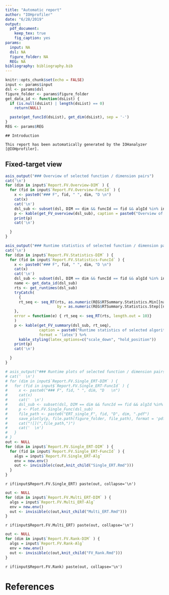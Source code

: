 ```yaml
---
title: "Automatic report"
author: "IOHprofiler"
date: "6/28/2019"
output: 
  pdf_document:
    keep_tex: true
    fig_caption: yes
params: 
  input: NA
  dsl: NA
  figure_folder: NA
  REG: NA
bibliography: bibliography.bib
---
```


```r
knitr::opts_chunk$set(echo = FALSE)
input <- params$input
dsl <- params$dsl
figure_folder <- params$figure_folder
get_data_id <- function(dsList) {
  if (is.null(dsList) | length(dsList) == 0)
    return(NULL)

  paste(get_funcId(dsList), get_dim(dsList), sep = '-')
}
REG <- params$REG
```

```asis
## Introduction

This report has been automatically generated by the IOHanalyzer [@IOHprofiler].

```

## Fixed-target view

```r
asis_output("### Overview of selected function / dimension pairs")
cat('\n')
for (dim in input$`Report.FV.Overview-DIM` ) {
  for (fid in input$`Report.FV.Overview-FuncId` ) {
    x <- paste0("### F", fid, " ", dim, "D \n")
    cat(x)
    cat('\n')
    dsl_sub <- subset(dsl, DIM == dim && funcId == fid && algId %in% input$`Report.FV.Overview-Alg` )
    p <- kable(get_FV_overview(dsl_sub), caption = paste0("Overview of selected algorithms on F", fid, " in ", dim, "D"), format = 'latex') %>% kable_styling(latex_options=c("scale_down", "hold_position"))
    print(p)
    cat('\n')

  }
}
```

```r
asis_output("### Runtime statistics of selected function / dimension pairs")
cat('\n')
for (dim in input$`Report.FV.Statistics-DIM` ) {
  for (fid in input$`Report.FV.Statistics-FuncId` ) {
    x <- paste0("### F", fid, " ", dim, "D \n")
    cat(x)
    cat('\n')
    dsl_sub <- subset(dsl, DIM == dim && funcId == fid && algId %in% input$`Report.FV.Statistics-Alg`)
    name <- get_data_id(dsl_sub)
    rts <- get_runtimes(dsl_sub)
    tryCatch(
      {
      rt_seq <- seq_RT(rts, as.numeric(REG$RTSummary.Statistics.Min[[name]]), as.numeric(REG$RTSummary.Statistics.Max[[name]]), 
                       by = as.numeric(REG$RTSummary.Statistics.Step[[name]])) 
    },
    error = function(e) { rt_seq <- seq_RT(rts, length.out = 10)}
    )
    p <- kable(get_FV_summary(dsl_sub, rt_seq), 
               caption = paste0("Runtime statistics of selected algorithms on F", fid, " in ", dim, "D"), 
               format = 'latex') %>% 
      kable_styling(latex_options=c("scale_down", "hold_position"))
    print(p)
    cat('\n')

  }
}
```
 
```r
# asis_output("### Runtime plots of selected function / dimension pairs")
# cat('  \n')
# for (dim in input$`Report.FV.Single_ERT-DIM` ) {
#   for (fid in input$`Report.FV.Single_ERT-FuncId` ) {
#     x <- paste0("### F", fid, " ", dim, "D   \n")
#     cat(x)
#     cat('  \n')
#     dsl_sub <- subset(dsl, DIM == dim && funcId == fid && algId %in% input$`Report.FV.Single_ERT-Alg`)
#     p <- Plot.FV.Single_Func(dsl_sub)
#     file_path <- paste0("ERT_single_F", fid, "D", dim, ".pdf")
#     save_plotly(p, file.path(figure_folder, file_path), format = 'pdf')
#     cat("![](",file_path,")")
#     cat('  \n')
#   }
# }
out <- NULL
for (dim in input$`Report.FV.Single_ERT-DIM` ) {
  for (fid in input$`Report.FV.Single_ERT-FuncId` ) {
    algs = input$`Report.FV.Single_ERT-Alg`
    env = new.env()
    out <- invisible(c(out,knit_child("Single_ERT.Rmd")))
  }
}
```

`r if(input$Report.FV.Single_ERT) paste(out, collapse='\n')`

```r
out <- NULL
for (dim in input$`Report.FV.Multi_ERT-DIM` ) {
  algs = input$`Report.FV.Multi_ERT-Alg`
  env = new.env()
  out <- invisible(c(out,knit_child("Multi_ERT.Rmd")))
}
```

`r if(input$Report.FV.Multi_ERT) paste(out, collapse='\n')`

```r
out <- NULL
for (dim in input$`Report.FV.Rank-DIM` ) {
  algs = input$`Report.FV.Rank-Alg`
  env = new.env()
  out <- invisible(c(out,knit_child("FV_Rank.Rmd")))
}
```

`r if(input$Report.FV.Rank) paste(out, collapse='\n')`

# References
